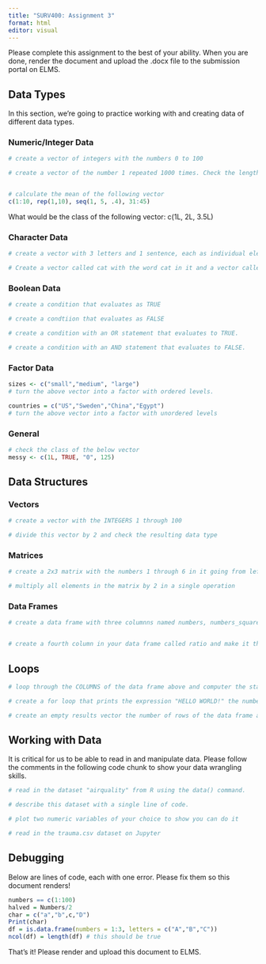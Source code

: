 ---
title: "SURV400: Assignment 3"
format: html
editor: visual
---

Please complete this assignment to the best of your ability. When you are done, render the document and upload the .docx file to the submission portal on ELMS.

## Data Types

In this section, we're going to practice working with and creating data of different data types.

### Numeric/Integer Data

```{r}
# create a vector of integers with the numbers 0 to 100

# create a vector of the number 1 repeated 1000 times. Check the length of this to verify it is correct. 


# calculate the mean of the following vector
c(1:10, rep(1,10), seq(1, 5, .4), 31:45)

```

What would be the class of the following vector: c(1L, 2L, 3.5L)

### Character Data

```{r}
# create a vector with 3 letters and 1 sentence, each as individual elements. What is the length of this vector? 

# Create a vector called cat with the word cat in it and a vector called dog with the word dog in it. Compare cat > dog. What happens and why? 
```

### Boolean Data

```{r}
# create a condition that evaluates as TRUE

# create a condtiion that evaluates as FALSE

# create a condition with an OR statement that evaluates to TRUE.

# create a condition with an AND statement that evaluates to FALSE.

```

### Factor Data

```{r}
sizes <- c("small","medium", "large")
# turn the above vector into a factor with ordered levels. 

countries = c("US","Sweden","China","Egypt")
# turn the above vector into a factor with unordered levels 

```

### General

```{r}
# check the class of the below vector
messy <- c(1L, TRUE, "0", 125)

```

## Data Structures

### Vectors

```{r}
# create a vector with the INTEGERS 1 through 100 

# divide this vector by 2 and check the resulting data type

```

### Matrices

```{r}
# create a 2x3 matrix with the numbers 1 through 6 in it going from left to right (1, 2, 3 in row 1, 4, 5, and 6 in row 2)

# multiply all elements in the matrix by 2 in a single operation

```

### Data Frames

```{r}
# create a data frame with three columnns named numbers, numbers_squared, and numbers_doubled. The first column should be the numbers 1 through 10, the second and third columns should be those numbers squared and doubled, respectively. 


# create a fourth column in your data frame called ratio and make it the first column divided by the second column. 

```

## Loops

```{r}
# loop through the COLUMNS of the data frame above and computer the standard deviations of each column

# create a for loop that prints the expression "HELLO WORLD!" the number of rows of the data frame above. 

# create an empty results vector the number of rows of the data frame above and fill it with the numbers of the first column doubled. Compare it to the third column in your data frame.

```

## Working with Data

It is critical for us to be able to read in and manipulate data. Please follow the comments in the following code chunk to show your data wrangling skills.

```{r}
# read in the dataset "airquality" from R using the data() command. 

# describe this dataset with a single line of code. 

# plot two numeric variables of your choice to show you can do it

# read in the trauma.csv dataset on Jupyter

```

## Debugging

Below are lines of code, each with one error. Please fix them so this document renders!

```{r}
numbers == c(1:100)
halved = Numbers/2
char = c("a","b",c,"D")
Print(char)
df = is.data.frame(numbers = 1:3, letters = c("A","B","C"))
ncol(df) = length(df) # this should be true
```

That's it! Please render and upload this document to ELMS.
